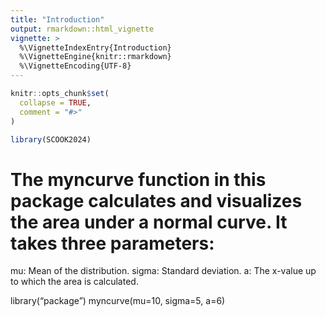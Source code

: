 ```yaml
---
title: "Introduction"
output: rmarkdown::html_vignette
vignette: >
  %\VignetteIndexEntry{Introduction}
  %\VignetteEngine{knitr::rmarkdown}
  %\VignetteEncoding{UTF-8}
---
```


```r
knitr::opts_chunk$set(
  collapse = TRUE,
  comment = "#>"
)
```

```r
library(SCOOK2024)
```

# The myncurve function in this package calculates and visualizes the area under a normal curve. It takes three parameters:

mu: Mean of the distribution.
sigma: Standard deviation.
a: The x-value up to which the area is calculated.

library("package")
myncurve(mu=10, sigma=5, a=6)
